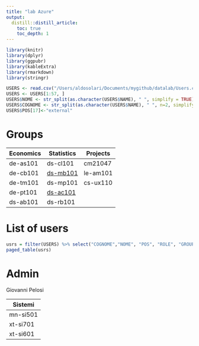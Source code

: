 ```yaml
---
title: "lab Azure"
output:
  distill::distill_article:
    toc: true
    toc_depth: 1
---
```


```r
library(knitr)
library(dplyr)
library(ggpubr)
library(kableExtra)
library(rmarkdown)
library(stringr)
```

```r
USERS <- read.csv("/Users/aldosolari/Documents/mygithub/datalab/Users.csv")
USERS <- USERS[1:57, ]
USERS$NOME <- str_split(as.character(USERS$NAME), " ", simplify = TRUE)[,1]
USERS$COGNOME <- str_split(as.character(USERS$NAME), " ", n=2, simplify = TRUE)[,2]
USERS$POS[17]<-"external"
```


# Groups

| Economics | Statistics | Projects |
|----------|------------|----------|
| de-as101 | ds-cl101 | cm21047 |
| de-cb101 | [ds-mb101](ds-mb101.html) | le-am101 |
| de-tm101 | ds-mp101 | cs-ux110 |
| de-pt101 | [ds-ac101](ds-ac101.html) |  |
| ds-ab101 | ds-rb101 |  |

# List of users

```r
usrs = filter(USERS) %>% select("COGNOME","NOME", "POS", "ROLE", "GROUP") %>% arrange(POS,COGNOME)
paged_table(usrs)
```

# Admin

Giovanni Pelosi

| Sistemi |
|--|
| mn-si501 | 
| xt-si701 | 
| xt-si601 |



